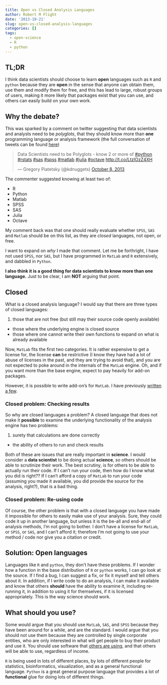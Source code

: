 ```yaml
---
title: Open vs Closed Analysis Languages
author: Robert M Flight
date: '2013-10-21'
slug: open-vs-closed-analysis-languages
categories: []
tags:
  - open-science
  - R
  - python
---
```


##  TL;DR

I think data scientists should choose to learn **open** languages such as `R` and `python` because they are **open** in the sense that anyone can obtain them, use them and modify them for free, and this has lead to large, robust groups of users, making it more likely that packages exist that you can use, and others can easily build on your own work.

## Why the debate?

This was sparked by a comment on twitter suggesting that data scientists and analysts need to be *polyglots*, that they should know more than **one** programming language or analysis framework (the full conversation of tweets can be found [here](https://twitter.com/rmflight/status/387910932250517504))

<blockquote class="twitter-tweet"><p>Data Scientists need to be Polyglots - know 2 or more of <a href="https://twitter.com/search?q=%23python&amp;src=hash">#python</a> <a href="https://twitter.com/search?q=%23rstats&amp;src=hash">#rstats</a> <a href="https://twitter.com/search?q=%23sas&amp;src=hash">#sas</a> <a href="https://twitter.com/search?q=%23spss&amp;src=hash">#spss</a> <a href="https://twitter.com/search?q=%23matlab&amp;src=hash">#matlab</a> <a href="https://twitter.com/search?q=%23julia&amp;src=hash">#julia</a> <a href="https://twitter.com/search?q=%23octave&amp;src=hash">#octave</a> <a href="http://t.co/LtzIOzZ4XH">http://t.co/LtzIOzZ4XH</a></p>&mdash; Gregory Piatetsky (@kdnuggets) <a href="https://twitter.com/kdnuggets/statuses/387706109509005312">October 8, 2013</a></blockquote>
<script async src="//platform.twitter.com/widgets.js" charset="utf-8"></script>

The commenter suggested knowing at least two of:

* R
* Python
* Matlab
* SPSS
* SAS
* Julia
* Octave

My comment back was that one should really evaluate whether `SPSS`, `SAS` and `Matlab` should be on this list, as they are *closed* languages, not open, or free.

I want to expand on *why* I made that comment. Let me be forthright, I have not used `SPSS`, nor `SAS`, but I have programmed in `MatLab` and `R` extensively, and dabbled in `Python`. 

**I also think it is a good thing for data scientists to know more than one language.** Just to be clear, I am **NOT** arguing that point.

## Closed

What is a closed analysis language? I would say that there are three types of closed languages:

1. those that are not free (but still may their source code openly available)
* those where the underlying engine is closed source
* those where one cannot write their own functions to expand on what is already available

Now, `MatLab` fits the first two categories. It is rather expensive to get a license for, the license **can** be restrictive (I know they have had a lot of abuse of licenses in the past, and they are trying to avoid that), and you are not expected to poke around in the internals of the `MatLab` engine. Oh, and if you want more than the base engine, expect to pay heavily for add-on packages.

However, it is possible to write add-on's for `MatLab`. I have previously [written a few](http://www.mathworks.com/matlabcentral/fileexchange/authors/19294).

### Closed problem: Checking results

So why are closed languages a problem? A closed language that does not make it **possible** to examine the underlying functionality of the analysis engine has two problems:

1. surety that calculations are done correctly
* the ability of others to run and check results

Both of these are issues that are really important in **science**. I would consider a **data scientist** to be doing actual **science**, so others should be able to scrutinize their work. The best scrutiny, is for others to be able to actually run their code. If I can't run your code, then how do I know what you did is right?? If I can't afford a copy of `MatLab` to run your code (assuming you made it available, you did provide the source for the analysis, right?), that is a bad thing.

### Closed problem: Re-using code

Of course, the other problem is that with a closed language you have made it impossible for others to easily make use of your analysis. Sure, they could code it up in another language, but unless it is the be-all and end-all of analysis methods, I'm not going to bother. I don't have a license for `MatLab`, or `SPSS`, or `SAS`, and I can't afford it; therefore I'm not going to use your method / code nor give you a citation or credit.

## Solution: Open languages

Languages like `R` and `python`, they don't have these problems. If I wonder how a function in the base distribution of `R` or `python` works, I can go look at the source. If I find a bug, I can suggest a fix, or fix it myself and tell others about it. In addition, if I write code to do an analysis, I can make it available and know that others **should** have the ability to examine it, including re-running it, in addition to using it for themselves, if it is licensed appropriately. This is the way science should work.

## What should you use?

Some would argue that you should use `MatLab`, `SAS`, and `SPSS` because they have been around for a while, and are the standard. I would argue that you should not use them because they are controlled by single corporate entities, who are only interested in what will get people to buy their product and use it. You should use software that [others are using](http://r4stats.com/articles/popularity/), and that others will be able to use, regardless of income.

`R` is being used in lots of different places, by lots of different people for statistics, bioinformatics, visualization, and as a general functional language. `Python` is a great general purpose language that provides a lot of **functional** glue for doing lots of different things. 
